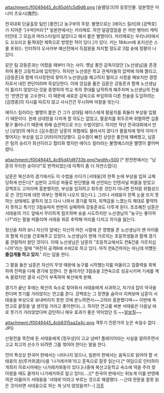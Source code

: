 attachment:/f0049445_4c85d41c5d9d6.png
[슬램덩크]의 등장인물. 일본명은 미나미 츠요시(南烈). 

전국대회 단골출장 팀인 [풍전]고 농구부의 주장. 별명으로는 [에이스 킬러]와 [강백호]가 지어준 '[수박]머리'[* 일본판에서는 카리메로. 하얀 달걀껍질을 쓴 까만 병아리 캐릭터인데 그 모습과 머리스타일이 닮았다고 해서 붙은 별명이다. 카리메로는 우리나라에서도 꼬꼬리코 돌격대란 제목으로 방영한 적이 있다.]가 있다. 키는 184cm에 포지션은 스몰 포워드. 인터하이 오사카부 예선전에서 득점왕을 차지할 정도로 3점 슛에 정평이 나 있다. 

같은 팀 강동준과는 어렸을 때부터 아는 사이. 옛날 풍전 감독이었던 [노선생님]을 존경하여 풍전 고등학교에 입학한다. 하지만 노선생은 학교 관계자들의 압력에 의해 짤리고, [강동준]과 함께 이사장한테 찾아가 노선생님을 해고하지 말라고 사정을 해보지만 경영자로서 내린 판단이라며 묵살당한다. 이에 앙심을 품은 김훈은 강동준과 함께 노선생님이 틀리지 않았다는것을 증명하여 학교 측의 콧대를 납작하게 해주자며 노선생님의 전술인 '런앤건'을 고수한다. 이 때문에 새로운 감독으로 부임하여 다른 전술을 도입하려는 [김영중]의 지시를 따르지 않고 사사건건 무시하며 마찰을 빗는다. 

에이스 킬러라는 별명이 붙은 건 그가 상대팀 에이스에게 팔꿈치를 휘둘러 부상을 입혔기 때문이다. 원래 상대방을 다치게 할 의도는 없었고, 팔꿈치를 휘두르며 위협하면 십중팔구 물러나기 때문에 위해 습관적으로 쓰는 수법이었다. 하지만 작년 전국대회에서 만난 [상양]의 에이스 [김수겸]은 남훈의 위협에도 물러서지 않다가 팔꿈치에 맞아 이마가 찢어지는 부상을 입고 [리타이어]당했다. 김수겸이 빠진 상양은 풍전에 패배했고, 남훈은 팀의 승리가 최선이라고 합리화 했지만 에이스 킬러라는 불명예스러운 별명이 붙어버렸다.

attachment:/f0049445_4c85d41d9733b.png?width=500
[* 완전판에서는 "남훈의 무리한 슛이다!"로 번역되었는데 이쪽이 좀 더 자연스럽다]

남훈은 북산과의 경기에서도 이 수법을 쓰다가 [서태웅]의 한쪽 눈에 부상을 입혀 교체당하게 만든다[* 심판이 고의성 파울로 판단했을 때 선언되는 인텐셔널 파울을 받았고 강백호도 고의라며 흥분했지만, 부상을 입히려고 휘두른 것인지 아니면 전처럼 위협성으로 쓴 것인지에 대한 여부는 명확히 나오지 않는다.]. 그러나 서태웅이 한쪽 눈을 뜨지 못하는 상태에도 굴하지 않고 다시 나와서 경기를 뛰자, 죄책감을 느꼈는지 제대로 활약하지 못하고 특기인 3점슛마저 번번히 실패하여 강동준과도 다투게 된다. 초조해진 남훈은 서태웅의 가드 앞에서 무리하게 점프하며 슛을 시도하지만 노선생님의 "농구는 좋아하나?"라는 말을 떠올리며 서태웅 위로 추락해 머리를 다치고 의식을 잃는다.

정신을 차려 보니 자신의 앞에는 자신의 어린 시절에 큰 영향을 준 노선생님이 왠 아이들과 함께 자신을 간호해주고 있었다. 노선생님이 현재 가르치는 초등학생들과 함께 경기를 관람하러 왔던 것이다. 이때 노선생님은 남훈의 "초등학교에서도 런&건을 가르치십니까"라는 말에 "여전히 공격8에 수비2로 하고 있다. 아직 런&건까지는 아닌데 어쨌든 '''즐겁게들 하고 있지'''." 라는 답을 한다.

그 말을 들은 남훈은 자신이 무엇 때문에 농구를 시작했는지를 떠올리고 집중력을 회복하여 전력을 다해 경기에 임한다. 안 들어가던 3점슛을 2연속으로 성공시키며 기세를 계속 올렸지만 결국 시간이 부족하여 북산에게 분패.

경기가 끝난 후에는 북산의 숙소로 찾아와서 서태웅에게 사과하고, 자기네 집이 약국을 한다며 붓기를 가라앉히는 연고를 준다. 강백호는 그 장면을 숨어서 지켜보며 남훈이 서태웅을 부상으로 보내버리지 못한 것에 분노하면서~~고의라 흥분했다며~~ 이번에 독연고로 끝장을 낼 생각일 거라고 좋아한다(...). 하지만 연고를 써본 서태웅은 다음날 바로 붓기가 가라앉았다며 감탄하니 매우 효과가 좋은 약이었던 듯.~~[[알보칠]]~~

attachment:/f0049445_4cb8315aa2a4c.png
격투기 전문가의 눈은 속일수 없다 . JPG

산왕전을 목전에 둔 서태웅에게 [정우성]이 고교 넘버1 플레이어라는 사실을 알려주면서 고교 최고의 선수가 되려면 그를 꺾어야 한다는 말을 한다.

언어 특성상 한국어 판에서는 나타나지 않으나, 일본어 판에서는 음독으로 읽어야 할 서태웅의 성(루카와流川)을 '나가레카와'라고 훈독으로 잘못 읽는다.[* 여담으로 인터하이 개최지 히로시마에는 나가레카와동이 있다.]나중에 북산고등학교 숙소에 약을 주러 찾아왔을 때도 끝까지 나가레카와로 알고 있다(....)[* 한국어 판에서는 뒤늦게 이를 반영해 여관 아줌마가 서태웅을 '서태욱'이라고 부르는 것으로 해결했다. --근데 한문을 잘못 읽은 것이라면 서대웅으로 하는 게 낫지 않았을까?--] 
[[각주]]
